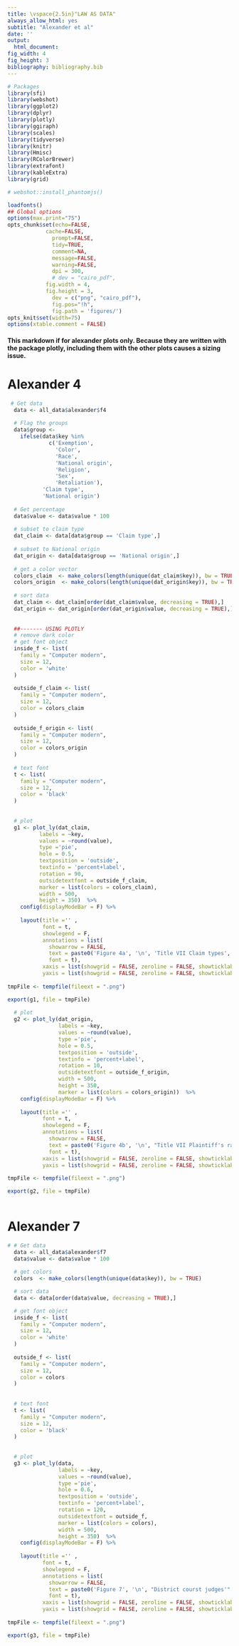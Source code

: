 ```yaml
---
title: \vspace{2.5in}"LAW AS DATA"
always_allow_html: yes
subtitle: "Alexander et al"
date: ''
output: 
  html_document:
fig_width: 4
fig_height: 3
bibliography: bibliography.bib
---
```


```r
# Packages
library(sfi)
library(webshot)
library(ggplot2)
library(dplyr)
library(plotly)
library(ggiraph)
library(scales)
library(tidyverse)
library(knitr)
library(Hmisc)
library(RColorBrewer)
library(extrafont)
library(kableExtra)
library(grid)

# webshot::install_phantomjs()

loadfonts()
## Global options
options(max.print="75")
opts_chunk$set(echo=FALSE,
            cache=FALSE,
              prompt=FALSE,
              tidy=TRUE,
              comment=NA,
              message=FALSE,
              warning=FALSE,
              dpi = 300,
              # dev = "cairo_pdf",
            fig.width = 4,
            fig.height = 3,
              dev = c("png", "cairo_pdf"),
              fig.pos="!h",
              fig.path = 'figures/')
opts_knit$set(width=75)
options(xtable.comment = FALSE)
```


#### This markdown if for alexander plots only. Because they are written with the package plotly, including them with the other plots causes a sizing issue. 

# Alexander 4
```r
 # Get data
  data <- all_data$alexander$f4
  
  # Flag the groups
  data$group <-
    ifelse(data$key %in% 
             c('Exemption',
               'Color',
               'Race',
               'National origin',
               'Religion',
               'Sex',
               'Retaliation'), 
           'Claim type',
           'National origin')
  
  # Get percentage
  data$value <- data$value * 100
  
  # subset to claim type 
  dat_claim <- data[data$group == 'Claim type',]
  
  # subset to National origin
  dat_origin <- data[data$group == 'National origin',]
  
  # get a color vector
  colors_claim  <- make_colors(length(unique(dat_claim$key)), bw = TRUE)
  colors_origin  <- make_colors(length(unique(dat_origin$key)), bw = TRUE)
  
  # sort data
  dat_claim <- dat_claim[order(dat_claim$value, decreasing = TRUE),]
  dat_origin <- dat_origin[order(dat_origin$value, decreasing = TRUE),]
  
  
  ##------- USING PLOTLY
  # remove dark color
  # get font object
  inside_f <- list(
    family = "Computer modern",
    size = 12,
    color = 'white'
  )
  
  outside_f_claim <- list(
    family = "Computer modern",
    size = 12,
    color = colors_claim 
  )
  
  outside_f_origin <- list(
    family = "Computer modern",
    size = 12,
    color = colors_origin
  )
  
  # text font 
  t <- list(
    family = "Computer modern",
    size = 12,
    color = 'black'
  )
  
  
  # plot
  g1 <- plot_ly(dat_claim,
          labels = ~key, 
          values = ~round(value),
          type ='pie',
          hole = 0.5,
          textposition = 'outside',
          textinfo = 'percent+label',
          rotation = 90,
          outsidetextfont = outside_f_claim,
          marker = list(colors = colors_claim),
          width = 500, 
          height = 350)  %>%
    config(displayModeBar = F) %>%
    
    layout(title ='' ,
           font = t,
           showlegend = F,
           annotations = list(
             showarrow = FALSE,
             text = paste0('Figure 4a', '\n', 'Title VII Claim types', '\n', 'from complaint text'),
             font = t), 
           xaxis = list(showgrid = FALSE, zeroline = FALSE, showticklabels = FALSE),
           yaxis = list(showgrid = FALSE, zeroline = FALSE, showticklabels = FALSE))
  
tmpFile <- tempfile(fileext = ".png")

export(g1, file = tmpFile)
  
  # plot
  g2 <- plot_ly(dat_origin,
                labels = ~key, 
                values = ~round(value),
                type ='pie',
                hole = 0.5,
                textposition = 'outside',
                textinfo = 'percent+label',
                rotation = 10,
                outsidetextfont = outside_f_origin,
                width = 500, 
                height = 350,
                marker = list(colors = colors_origin))  %>%
    config(displayModeBar = F) %>%
    
    layout(title ='' ,
           font = t,
           showlegend = F,
           annotations = list(
             showarrow = FALSE,
             text = paste0('Figure 4b', '\n', "Title VII Plaintiff's race", '\n', 'from complaint text'),
             font = t), 
           xaxis = list(showgrid = FALSE, zeroline = FALSE, showticklabels = FALSE),
           yaxis = list(showgrid = FALSE, zeroline = FALSE, showticklabels = FALSE))
  
tmpFile <- tempfile(fileext = ".png")

export(g2, file = tmpFile)
 
```

# Alexander 7

```r

# # Get data
  data <- all_data$alexander$f7
  data$value <- data$value * 100
  
  # get colors
  colors  <- make_colors(length(unique(data$key)), bw = TRUE)

  # sort data
  data <- data[order(data$value, decreasing = TRUE),]

  # get font object
  inside_f <- list(
    family = "Computer modern",
    size = 12,
    color = 'white'
  )
  
  outside_f <- list(
    family = "Computer modern",
    size = 12,
    color = colors
  )
  
  
  # text font 
  t <- list(
    family = "Computer modern",
    size = 12,
    color = 'black'
  )
  
  
  # plot
  g3 <- plot_ly(data,
                labels = ~key, 
                values = ~round(value),
                type ='pie',
                hole = 0.6,
                textposition = 'outside',
                textinfo = 'percent+label',
                rotation = 120,
                outsidetextfont = outside_f,
                marker = list(colors = colors),
                width = 500, 
                height = 350)  %>%
    config(displayModeBar = F) %>%
    
    layout(title ='' ,
           font = t,
           showlegend = F,
           annotations = list(
             showarrow = FALSE,
             text = paste0('Figure 7', '\n', "District courst judges'" , '\n', 'actions on magistrate', '\n','judges'),
             font = t), 
           xaxis = list(showgrid = FALSE, zeroline = FALSE, showticklabels = FALSE),
           yaxis = list(showgrid = FALSE, zeroline = FALSE, showticklabels = FALSE))
  
tmpFile <- tempfile(fileext = ".png")

export(g3, file = tmpFile)
 

```





